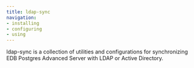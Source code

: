 ```yaml
---
title: ldap-sync
navigation:
- installing
- configuring
- using
---
```


ldap-sync is a collection of utilities and configurations for synchronizing EDB Postgres Advanced Server with LDAP or Active Directory.